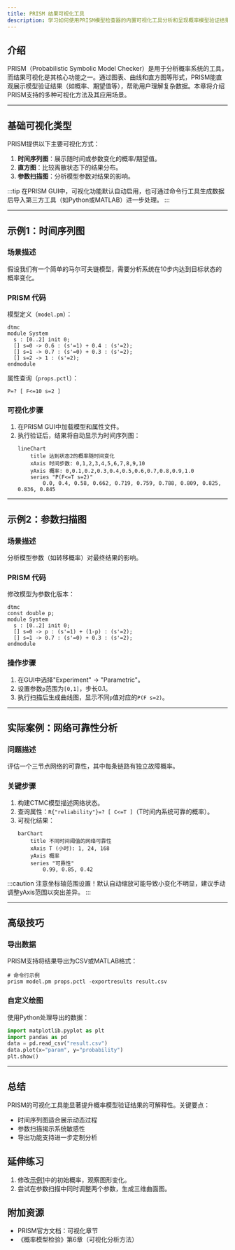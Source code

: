 ```yaml
---
title: PRISM 结果可视化工具
description: 学习如何使用PRISM模型检查器的内置可视化工具分析和呈现概率模型验证结果，适合初学者的完整指南。
---
```


## 介绍

PRISM（Probabilistic Symbolic Model Checker）是用于分析概率系统的工具，而结果可视化是其核心功能之一。通过图表、曲线和直方图等形式，PRISM能直观展示模型验证结果（如概率、期望值等），帮助用户理解复杂数据。本章将介绍PRISM支持的多种可视化方法及其应用场景。

---

## 基础可视化类型

PRISM提供以下主要可视化方式：

1. **时间序列图**：展示随时间或参数变化的概率/期望值。
2. **直方图**：比较离散状态下的结果分布。
3. **参数扫描图**：分析模型参数对结果的影响。

:::tip
在PRISM GUI中，可视化功能默认自动启用，也可通过命令行工具生成数据后导入第三方工具（如Python或MATLAB）进一步处理。
:::

---

## 示例1：时间序列图

### 场景描述
假设我们有一个简单的马尔可夫链模型，需要分析系统在10步内达到目标状态的概率变化。

### PRISM 代码
模型定义（`model.pm`）：
```prism
dtmc
module System
  s : [0..2] init 0;
  [] s=0 -> 0.6 : (s'=1) + 0.4 : (s'=2);
  [] s=1 -> 0.7 : (s'=0) + 0.3 : (s'=2);
  [] s=2 -> 1 : (s'=2);
endmodule
```

属性查询（`props.pctl`）：
```prism
P=? [ F<=10 s=2 ]
```

### 可视化步骤
1. 在PRISM GUI中加载模型和属性文件。
2. 执行验证后，结果将自动显示为时间序列图：
   ```mermaid
   lineChart
       title 达到状态2的概率随时间变化
       xAxis 时间步数: 0,1,2,3,4,5,6,7,8,9,10
       yAxis 概率: 0,0.1,0.2,0.3,0.4,0.5,0.6,0.7,0.8,0.9,1.0
       series "P(F<=T s=2)"
           0.0, 0.4, 0.58, 0.662, 0.719, 0.759, 0.788, 0.809, 0.825, 0.836, 0.845
   ```

---

## 示例2：参数扫描图

### 场景描述
分析模型参数（如转移概率）对最终结果的影响。

### PRISM 代码
修改模型为参数化版本：
```prism
dtmc
const double p;
module System
  s : [0..2] init 0;
  [] s=0 -> p : (s'=1) + (1-p) : (s'=2);
  [] s=1 -> 0.7 : (s'=0) + 0.3 : (s'=2);
endmodule
```

### 操作步骤
1. 在GUI中选择"Experiment" → "Parametric"。
2. 设置参数`p`范围为`[0,1]`，步长0.1。
3. 执行扫描后生成曲线图，显示不同`p`值对应的`P(F s=2)`。

---

## 实际案例：网络可靠性分析

### 问题描述
评估一个三节点网络的可靠性，其中每条链路有独立故障概率。

### 关键步骤
1. 构建CTMC模型描述网络状态。
2. 查询属性：`R{"reliability"}=? [ C<=T ]`（T时间内系统可靠的概率）。
3. 可视化结果：
   ```mermaid
   barChart
       title 不同时间阈值的网络可靠性
       xAxis T (小时): 1, 24, 168
       yAxis 概率
       series "可靠性"
           0.99, 0.85, 0.42
   ```

:::caution
注意坐标轴范围设置！默认自动缩放可能导致小变化不明显，建议手动调整yAxis范围以突出差异。
:::

---

## 高级技巧

### 导出数据
PRISM支持将结果导出为CSV或MATLAB格式：
```prism
# 命令行示例
prism model.pm props.pctl -exportresults result.csv
```

### 自定义绘图
使用Python处理导出的数据：
```python
import matplotlib.pyplot as plt
import pandas as pd
data = pd.read_csv("result.csv")
data.plot(x="param", y="probability")
plt.show()
```

---

## 总结

PRISM的可视化工具能显著提升概率模型验证结果的可解释性。关键要点：
- 时间序列图适合展示动态过程
- 参数扫描揭示系统敏感性
- 导出功能支持进一步定制分析

## 延伸练习
1. 修改[示例1](#示例1时间序列图)中的初始概率，观察图形变化。
2. 尝试在参数扫描中同时调整两个参数，生成三维曲面图。

## 附加资源
- PRISM官方文档：可视化章节
- 《概率模型检验》第6章（可视化分析方法）